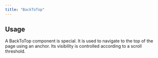 ```yaml
---
title: "BackToTop"
---
```



## Usage

A BackToTop component is special. It is used to navigate to the top of the page using an anchor. Its visibility is controlled according to a scroll threshold.

<BackToTop anchor="#some-anchor" label="Back to some anchor" />
